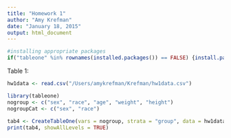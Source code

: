 ```yaml
---
title: "Homework 1"
author: "Amy Krefman"
date: "January 18, 2015"
output: html_document
---
```


```r
#installing appropriate packages
if("tableone" %in% rownames(installed.packages()) == FALSE) {install.packages("tableone")}
```


Table 1:

```r
hw1data <- read.csv("/Users/amykrefman/Krefman/hw1data.csv")

library(tableone)
nogroup <- c("sex", "race", "age", "weight", "height")
nogroupCat <- c("sex", "race")
 
tab4 <- CreateTableOne(vars = nogroup, strata = "group", data = hw1data, factorVars = nogroupCat)
print(tab4, showAllLevels = TRUE)
```


